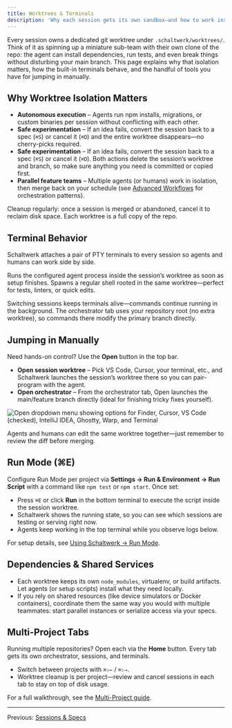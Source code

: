 ```yaml
---
title: Worktrees & Terminals
description: 'Why each session gets its own sandbox—and how to work inside it'
---
```


Every session owns a dedicated git worktree under `.schaltwerk/worktrees/`. Think of it as spinning up a miniature sub-team with their own clone of the repo: the agent can install dependencies, run tests, and even break things without disturbing your main branch. This page explains why that isolation matters, how the built-in terminals behave, and the handful of tools you have for jumping in manually.

## Why Worktree Isolation Matters

- **Autonomous execution** – Agents run npm installs, migrations, or custom binaries per session without conflicting with each other.
- **Safe experimentation** – If an idea fails, convert the session back to a spec (`⌘S`) or cancel it (`⌘D`) and the entire worktree disappears—no cherry-picks required.
- **Safe experimentation** – If an idea fails, convert the session back to a spec (`⌘S`) or cancel it (`⌘D`). Both actions delete the session’s worktree and branch, so make sure anything you need is committed or copied first.
- **Parallel feature teams** – Multiple agents (or humans) work in isolation, then merge back on your schedule (see [Advanced Workflows](/guides/advanced-workflows) for orchestration patterns).

<Tip>
  Cleanup regularly: once a session is merged or abandoned, cancel it to reclaim disk space. Each worktree is a full copy of the repo.
</Tip>

## Terminal Behavior

Schaltwerk attaches a pair of PTY terminals to every session so agents and humans can work side by side.

<CardGroup cols={2}>
  <Card title="Top Terminal (Agent)" icon="robot" color="#ec4899">
    Runs the configured agent process inside the session’s worktree as soon as setup finishes.
  </Card>

  <Card title="Bottom Terminal (You)" icon="user" color="#22c55e">
    Spawns a regular shell rooted in the same worktree—perfect for tests, linters, or quick edits.
  </Card>
</CardGroup>

<Check>Switching sessions keeps terminals alive—commands continue running in the background.</Check>
<Check>The orchestrator tab uses your repository root (no extra worktree), so commands there modify the primary branch directly.</Check>

## Jumping in Manually

Need hands-on control? Use the **Open** button in the top bar.

- **Open session worktree** – Pick VS Code, Cursor, your terminal, etc., and Schaltwerk launches the session’s worktree there so you can pair-program with the agent.
- **Open orchestrator** – From the orchestrator tab, Open launches the main/feature branch directly (ideal for finishing tricky fixes yourself).

![Open dropdown menu showing options for Finder, Cursor, VS Code (checked), IntelliJ IDEA, Ghostty, Warp, and Terminal](/images/open-in-editor.png)

Agents and humans can edit the same worktree together—just remember to review the diff before merging.

## Run Mode (⌘E)

Configure Run Mode per project via **Settings → Run & Environment → Run Script** with a command like `npm test` or `npm start`. Once set:

- Press `⌘E` or click **Run** in the bottom terminal to execute the script inside the session worktree.
- Schaltwerk shows the running state, so you can see which sessions are testing or serving right now.
- Agents keep working in the top terminal while you observe logs below.

For setup details, see [Using Schaltwerk → Run Mode](/guides/using-schaltwerk#run-mode).

## Dependencies & Shared Services

- Each worktree keeps its own `node_modules`, virtualenv, or build artifacts. Let agents (or setup scripts) install what they need locally.
- If you rely on shared resources (like device simulators or Docker containers), coordinate them the same way you would with multiple teammates: start parallel instances or serialize access via your specs.

## Multi-Project Tabs

Running multiple repositories? Open each via the **Home** button. Every tab gets its own orchestrator, sessions, and terminals.

- Switch between projects with `⌘⇧←` / `⌘⇧→`.
- Worktree cleanup is per project—review and cancel sessions in each tab to stay on top of disk usage.

For a full walkthrough, see the [Multi-Project guide](/guides/multi-project).

---

Previous: [Sessions & Specs](/core-concepts/sessions-and-specs)
